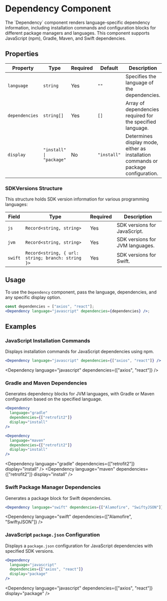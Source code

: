 
# Dependency Component

<div className="">
<p>The `Dependency` component renders language-specific dependency information, including installation commands and configuration blocks for different package managers and languages. This component supports JavaScript (npm), Gradle, Maven, and Swift dependencies.</p>

## Properties

| Property       | Type                     | Required | Default     | Description                                                                        |
| -------------- | ------------------------ | -------- | ----------- | ---------------------------------------------------------------------------------- |
| `language`     | `string`                 | Yes      | `""`        | Specifies the language of the dependencies.                                        |
| `dependencies` | `string[]`               | Yes      | `[]`        | Array of dependencies required for the specified language.                         |
| `display`      | `"install" \| "package"` | No       | `"install"` | Determines display mode, either as installation commands or package configuration. |

### SDKVersions Structure

This structure holds SDK version information for various programming languages:

| Field   | Type                                              | Required | Description                     |
| ------- | ------------------------------------------------- | -------- | ------------------------------- |
| `js`    | `Record<string, string>`                          | Yes      | SDK versions for JavaScript.    |
| `jvm`   | `Record<string, string>`                          | Yes      | SDK versions for JVM languages. |
| `swift` | `Record<string, { url: string; branch: string }>` | Yes      | SDK versions for Swift.         |

## Usage

To use the `Dependency` component, pass the language, dependencies, and any specific display option.

```jsx title="Dependency Component"
const dependencies = ["axios", "react"];
<Dependency language="javascript" dependencies={dependencies} />;
```

## Examples

### JavaScript Installation Commands

Displays installation commands for JavaScript dependencies using npm.

```jsx
<Dependency language="javascript" dependencies={["axios", "react"]} />
```

<Dependency language="javascript" dependencies={["axios", "react"]} />

### Gradle and Maven Dependencies

Generates dependency blocks for JVM languages, with Gradle or Maven configuration based on the specified language.

```jsx
<Dependency
  language="gradle"
  dependencies={["retrofit2"]}
  display="install"
/>

<Dependency
  language="maven"
  dependencies={["retrofit2"]}
  display="install"
/>
```

<Dependency language="gradle" dependencies={["retrofit2"]} display="install" />
<Dependency language="maven" dependencies={["retrofit2"]} display="install" />

### Swift Package Manager Dependencies

Generates a package block for Swift dependencies.

```jsx
<Dependency language="swift" dependencies={["Alamofire", "SwiftyJSON"]} />
```

<Dependency language="swift" dependencies={["Alamofire", "SwiftyJSON"]} />

### JavaScript `package.json` Configuration

Displays a `package.json` configuration for JavaScript dependencies with specified SDK versions.

```jsx
<Dependency
  language="javascript"
  dependencies={["axios", "react"]}
  display="package"
/>
```

<Dependency
  language="javascript"
  dependencies={["axios", "react"]}
  display="package"
/>

</div>
